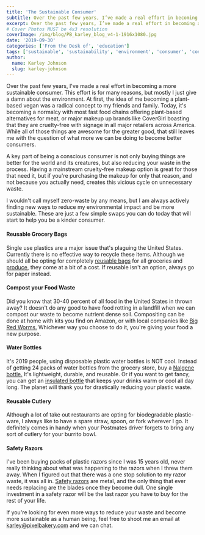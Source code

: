 ```yaml
---
title: 'The Sustainable Consumer'
subtitle: Over the past few years, I’ve made a real effort in becoming a more sustainable consumer.
excerpt: Over the past few years, I’ve made a real effort in becoming a more sustainable consumer.
# Cover Photos MUST be 4x3 resolution
coverImage: /img/blog/PB_karley_blog_v4-1-1916x1080.jpg
date: '2019-09-30'
categories: ['From the Desk of', 'education']
tags: ['sustainable', 'sustainability', 'environment', 'consumer', 'conscious', 'compost']
author:
  name: Karley Johnson
  slug: karley-johnson
---
```

Over the past few years, I've made a real effort in becoming a more sustainable consumer. This effort is for many reasons, but mostly I just give a damn about the environment. At first, the idea of me becoming a plant-based vegan was a radical concept to my friends and family. Today, it's becoming a normalcy with most fast food chains offering plant-based alternatives for meat, or major makeup up brands like CoverGirl boasting that they are cruelty-free with signage in all major retailers across America. While all of those things are awesome for the greater good, that still leaves me with the question of what more we can be doing to become better consumers.

A key part of being a conscious consumer is not only buying things are better for the world and its creatures, but also reducing your waste in the process. Having a mainstream cruelty-free makeup option is great for those that need it, but if you're purchasing the makeup for only that reason, and not because you actually need, creates this vicious cycle on unnecessary waste.

I wouldn't call myself zero-waste by any means, but I am always actively finding new ways to reduce my environmental impact and be more sustainable. These are just a few simple swaps you can do today that will start to help you be a kinder consumer.

#### Reusable Grocery Bags

Single use plastics are a major issue that's plaguing the United States. Currently there is no effective way to recycle these items. Although we should all be opting for completely [reusable bags](https://www.amazon.com/Portable-Reusable-Washable-Organizer-Shopping/dp/B07HQHCWDV/ref=sr_1_4?crid=2ZQO9Q6PHJ31J&keywords=mesh+grocery+bags&qid=1569606661&s=home-garden&sprefix=mesh+grocery+%2Cgarden%2C152&sr=1-4) for all groceries and [produce](https://www.amazon.com/YIHONG-Produce-Reusable-Drawstring-Colorful/dp/B07G9T9JLK/ref=pd_lpo_sbs_79_t_0?_encoding=UTF8&psc=1&refRID=QNVHJF67PY4SZAW1QS95), they come at a bit of a cost. If reusable isn't an option, always go for paper instead.

#### Compost your Food Waste

Did you know that 30-40 percent of all food in the United States in thrown away? It doesn't do any good to have food rotting in a landfill when we can compost our waste to become nutrient dense soil. Compositing can be done at home with kits you find on Amazon, or with local companies like [Big Red Worms.](https://www.facebook.com/bigredworms/) Whichever way you choose to do it, you're giving your food a new purpose.

#### Water Bottles

It's 2019 people, using disposable plastic water bottles is NOT cool. Instead of getting 24 packs of water bottles from the grocery store, buy a [Nalgene bottle.](https://www.nalgene.com/) It's lightweight, durable, and reusable. Or if you want to get fancy, you can get an [insulated bottle](https://www.hydroflask.com/) that keeps your drinks warm or cool all day long. The planet will thank you for drastically reducing your plastic waste.

#### Reusable Cutlery

Although a lot of take out restaurants are opting for biodegradable plastic-ware, I always like to have a spare straw, spoon, or fork wherever I go. It definitely comes in handy when your Postmates driver forgets to bring any sort of cutlery for your burrito bowl.

#### Safety Razors

I've been buying packs of plastic razors since I was 15 years old, never really thinking about what was happening to the razors when I threw them away. When I figured out that there was a one stop solution to my razor waste, it was all in. [Safety razors](https://www.westcoastshaving.com/collections/safety-razors) are metal, and the only thing that ever needs replacing are the blades once they become dull. One single investment in a safety razor will be the last razor you have to buy for the rest of your life.

If you're looking for even more ways to reduce your waste and become more sustainable as a human being, feel free to shoot me an email at [karley@pixelbakery.com](mailto:karley@pixelbakery.com) and we can chat.